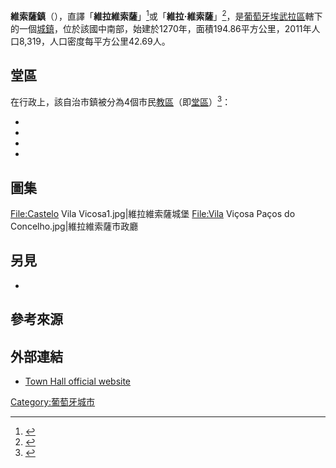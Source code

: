 {{Infobox Municipality PT
| official_name   = Vila Viçosa
| image_flag      = Pt-vvc1.png
| image_shield    = VVC.png
| image_skyline   = Vila Viçosa September 2013-25a.jpg
| image_caption   = {{tsl|pt|Paço Ducal de Vila Viçosa|維拉維索薩公爵宮|}}
|coordinates             = {{coord|38|46|N|7|25|W|type:adm1st_region:PT_dim:100000|display=inline,title}}
| image_map       = LocalVilaVicosa.svg
|region             = [[阿連特茹大區|阿連特茹大區]]
|CIM                = {{tsl|pt|Alentejo Central|中阿連特茹|}}
|district           = [[埃武拉區|埃武拉區]]
|parishes           = [[#堂區|4]]
| leader_party            = [[社會黨_(葡萄牙)|社會黨]]
| leader_name             = 路易士‧卡地利拿{{small|（{{lang|pt|Luís Caldeirinha}}）}}
| area_total_km2          = 194.86
| population_total        = 8,319
| population_as_of        = 2011年
| holiday = 8月16日
| website                 = {{URL|http://www.cm-vilavicosa.pt}}
}}

'''維索薩鎮'''（{{lang-pt|Vila Viçosa}}），直譯「'''維拉維索薩'''」<ref>{{cite book|chapter-url=https://www.safp.gov.mo/safptc/download/WCM_055426|chapter=澳門與流散民族|title=行政|volume=第29卷（總第111期）|page=第79-86頁|year=2016年|publisher=[[行政公職局|行政公職局]]|language=zh-mo|chapter-format=PDF|accessdate=2018年8月2日|archive-date=2018年8月2日|archive-url=https://web.archive.org/web/20180802131917/https://www.safp.gov.mo/safptc/download/WCM_055426|dead-url=no}}</ref>或「'''維拉·維索薩'''」<ref>{{cite book|chapter-url=http://www.macauzine.net/?action-viewnews-itemid-190|chapter=白鴿巢的故事|author-last1=湯開建|date=2011年6月1日|title=澳門雜誌|volume=總第78期|publisher=[[澳門特別行政區政府新聞局|澳門特別行政區政府新聞局]]|language=zh-mo|accessdate=2018年8月2日|archive-date=2018年8月2日|archive-url=https://web.archive.org/web/20180802101906/http://www.macauzine.net/?action-viewnews-itemid-190|dead-url=no}}</ref>，是[[葡萄牙|葡萄牙]][[埃武拉區|埃武拉區]]轄下的一個[[城鎮|城鎮]]，位於該國中南部，始建於1270年，面積194.86平方公里，2011年人口8,319，人口密度每平方公里42.69人。

==堂區==
在行政上，該自治市鎮被分為4個市民[[教區|教區]]（即[[堂區_(葡萄牙)|堂區]]）<ref>{{cite web|title=Law nr. 11-A/2013, page 552 139|url=http://dre.pt/pdf1sdip/2013/01/01901/0000200147.pdf|author=|year=2013年|language=pt|publisher={{tsl|pt|Diário da República|共和國日報|}}|format=PDF|accessdate=2014年8月5日|archive-date=2013年12月6日|archive-url=https://web.archive.org/web/20131206201841/http://dre.pt/pdf1sdip/2013/01/01901/0000200147.pdf|dead-url=yes}}</ref>：
* {{lang|pt|Bencatel}}
* {{lang|pt|Ciladas}}
* {{lang|pt|Nossa Senhora da Conceição e São Bartolomeu}}
* {{lang|pt|Pardais}}

==圖集==
<gallery>
File:Castelo Vila Vicosa1.jpg|維拉維索薩城堡 
File:Vila Viçosa Paços do Concelho.jpg|維拉維索薩市政廳
</gallery>

==另見==
* {{tsl|pt|Ordem de Nossa Senhora da Conceição de Vila Viçosa|維拉維索薩聖母無原罪勳章|}}

==參考來源==
{{reflist}}

==外部連結==
*[http://www.cm-vilavicosa.pt/ Town Hall official website] {{Wayback|url=http://www.cm-vilavicosa.pt/ |date=20220207145550 }}

{{normdaten}}
{{Portugal-geo-stub}}
[[Category:葡萄牙城市|Category:葡萄牙城市]]